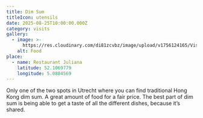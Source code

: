 ```yaml
---
title: Dim Sum
titleIcon: utensils
date: 2025-08-25T10:00:00.000Z
category: visits
gallery:
  - image: >-
      https://res.cloudinary.com/di81zcvbz/image/upload/v1756124165/Visits/IMG_7753_yad2mh.jpg
    alt: Food
place:
  - name: Restaurant Juliana
    latitude: 52.1069779
    longitude: 5.0884569
---
```


Only one of the two spots in Utrecht where you can find traditional Hong Kong dim sum. A great amount of food for a fair price. The best part of dim sum is being able to get a taste of all the different dishes, because it’s shared. 
